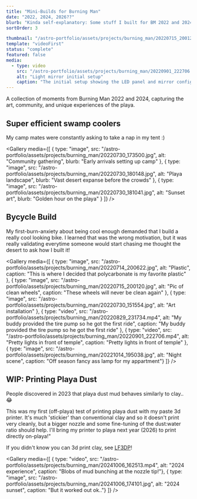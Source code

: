 ```yaml
---
title: "Mini-Builds for Burning Man"
date: "2022, 2024, 2026??"
blurb: "Kinda self-explanatory: Some stuff I built for BM 2022 and 2024"
sortOrder: 3

thumbnail: "/astro-portfolio/assets/projects/burning_man/20220715_200120.jpg"
template: "videoFirst"
status: "complete"
featured: false
media: 
  - type: video
    src: "/astro-portfolio/assets/projects/burning_man/20220901_222706.mp4"
    alt: "Light mirror initial setup"
    caption: "The initial setup showing the LED panel and mirror configuration"
---
```

A collection of moments from Burning Man 2022 and 2024, capturing the art, community, and unique experiences of the playa.




## Super efficient swamp coolers

My camp mates were constantly asking to take a nap in my tent :) 

<Gallery 
  media={[
    { type: "image", src: "/astro-portfolio/assets/projects/burning_man/20220730_173500.jpg", alt: "Community gathering", blurb: "Early arrivals setting up camp" },
    { type: "image", src: "/astro-portfolio/assets/projects/burning_man/20220730_180148.jpg", alt: "Playa landscape", blurb: "Vast desert expanse before the crowds" },
    { type: "image", src: "/astro-portfolio/assets/projects/burning_man/20220730_181041.jpg", alt: "Sunset art", blurb: "Golden hour on the playa" }
  ]}
/>
<br/>


## Bycycle Build

My first-burn-anxiety about being cool enough demanded that I build a really cool looking bike. I learned that was the wrong motivation, but it was really validating everytime someone would start chasing me thought the desert to ask how I built it!

<Gallery 
  media={[
    { type: "image", src: "/astro-portfolio/assets/projects/burning_man/20220714_200622.jpg", alt: "Plastic", caption: "This is where I decided that polycarbonate is my favorite plastic" },
    { type: "image", src: "/astro-portfolio/assets/projects/burning_man/20220715_200120.jpg", alt: "Pic of clean wheels", caption: "These wheels will never be clean again" },
    { type: "image", src: "/astro-portfolio/assets/projects/burning_man/20220730_151554.jpg", alt: "Art installation" },
    { type: "video", src: "/astro-portfolio/assets/projects/burning_man/20220829_231734.mp4", alt: "My buddy provided the tire pump so he got the first ride", caption: "My buddy provided the tire pump so he got the first ride" },
    { type: "video", src: "/astro-portfolio/assets/projects/burning_man/20220901_222706.mp4", alt: "Pretty lights in front of temple", caption: "Pretty lights in front of temple" },
    { type: "image", src: "/astro-portfolio/assets/projects/burning_man/20221014_195038.jpg", alt: "Night scene", caption: "Off season fancy ass lamp for my appartment"}
  ]}
/>
<br/>


## WIP: Printing Playa Dust

People discovered in 2023 that playa dust mud behaves similarly to clay.. 😂 

This was my first (off-playa) test of printing playa dust with my paste 3d printer.  It's much 'stickier' than conventional clay and so it doesn't print very cleanly, but a bigger nozzle and some fine-tuning of the dust:water ratio should help. I'll bring my printer to playa next year (2026) to print directly on-playa!"

If you didn't know you can 3d print clay, see [LF3DP](/projects/lf3dp)!
  
<Gallery 
  media={[
    { type: "video", src: "/astro-portfolio/assets/projects/burning_man/20241006_162513.mp4", alt: "2024 experience", caption: "Blobs of mud bunching at the nozzle tip!"},
    { type: "image", src: "/astro-portfolio/assets/projects/burning_man/20241006_174101.jpg", alt: "2024 sunset", caption: "But it worked out ok.."}
  ]}
/>
